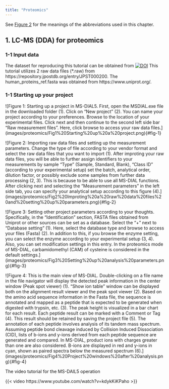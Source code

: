 ```yaml
---
title: "Proteomics"
---
```


See [Figure 2](index.qmd#fig-2) for the meanings of the abbreviations used in this chapter.

## 1. LC-MS (DDA) for proteomics
### 1-1 Input data
The dataset for reproducing this tutorial can be obtained from 
[![DOI](https://zenodo.org/badge/DOI/10.5281/zenodo.15369007.svg)](https://zenodo.org/badge/DOI/10.5281/zenodo.15369007)
This tutorial utilizes 2 raw data files (*.raw) from https://repository.jpostdb.org/entry/JPST000200.
The human_proteins_ref.fasta was obtained from https://www.uniprot.org/.

### 1-1 Starting up your project

![Figure 1: Starting up a project in MS-DIAL5. First, open the 
MSDIAL.exe file in the downloaded folder (1). Click on “New 
project” (2). You can name your project according to your preferences.
Browse to the location of your experimental files. Click next and then 
continue to the second left side bar “Raw measurement files”. Here, 
click browse to access your raw data files.]
(images/proteomics/Fig1%20Starting%20up%20a%20project.png){#fig-1}

![Figure 2: Importing raw data files and setting up the measurement 
parameters. Change the type of file according to your vendor format 
and select the raw data files that you want to import (1). After 
improting your raw data files, you will be able to further assign 
identifiers to your measurements by sample “Type” (Sample, Standard, 
Blank), “Class ID” (according to your experimental setup) set the 
batch, analytical order, dilution factor, or possibly exclude some 
samples from further data processing (2, 3). This is because to be able 
to use all MS-DIAL functions. After clicking next and selecting the 
“Measurement parameters” in the left side tab, you can specify your 
analytical setup according to this figure (4).]
(images/proteomics/Fig2%20Improting%20a%20raw%20data%20files%20and%20setting%20up%20parameters.png){#fig-2}

![Figure 3: Setting other project parameters according to your thoughts. 
Specifically, in the “Identification” section, FASTA files obtained from 
Uniprot or other sources can be set as a database. Select the “+” next to 
“Database setting” (1). Here, select the database type and browse to access 
your files (Fasta) (2). In addition to this, if you browse the enzyme setting, 
you can select the enzyme according to your experimental setup (3, 4). Also, 
you can set modification settings in this entry. In the proteomics mode of 
MS-DIAL, carbamidomethyl (CAM) of cysteine is considered in the default settings.]
(images/proteomics/Fig3%20Setting%20up%20analysis%20parameters.png){#fig-3}

![Figure 4: This is the main view of MS-DIAL. Double-clicking on a file name 
in the file navigator will display the detected peak information in the center 
window (Peak spot viewer) (1). “Show ion table” window can be displayed both on 
the alignment result viewer and the peak spot viewer (2). Based on the amino acid 
sequence information in the Fasta file, the sequence is annotated and mapped as 
a peptide that is expected to be generated when digested with trypsin, etc. (3). 
The peak height is visualized in a bar chart for each result. Each peptide result 
can be marked with a Comment or Tag (4). This result should be retained by saving 
the project file (5). The annotation of each peptide involves analysis of its 
tandem mass spectrum. Assuming peptide bond cleavage induced by Collision Induced 
Dissociation (CID), lists of b-ions and y-ions derived from each peptide sequence 
are generated and compared. In MS-DIAL, product ions with charges greater than one 
are also considered. B-ions are displayed in red and y-ions in cyan, shown as paired 
spectra below the measured spectrum (6).]
(images/proteomics/Fig4%20Project%20windows%20after%20analysis.png){#fig-4}

The video tutorial for the MS-DAIL5 operation

{{< video https://www.youtube.com/watch?v=kdykKiKPaho >}}

